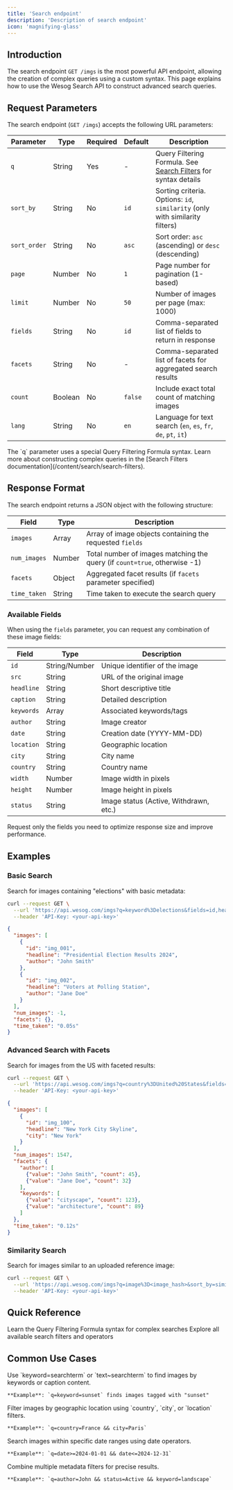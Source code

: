 ```yaml
---
title: 'Search endpoint'
description: 'Description of search endpoint'
icon: 'magnifying-glass'
---
```


## Introduction

The search endpoint `GET /imgs` is the most powerful API endpoint, allowing the creation of complex queries using a custom syntax. This page explains how to use the Wesog Search API to construct advanced search queries.


## Request Parameters

The search endpoint (`GET /imgs`) accepts the following URL parameters:

| Parameter | Type | Required | Default | Description |
|-----------|------|----------|---------|-------------|
| `q` | String | Yes | - | Query Filtering Formula. See [Search Filters](/content/search/search-filters) for syntax details |
| `sort_by` | String | No | `id` | Sorting criteria. Options: `id`, `similarity` (only with similarity filters) |
| `sort_order` | String | No | `asc` | Sort order: `asc` (ascending) or `desc` (descending) |
| `page` | Number | No | `1` | Page number for pagination (1-based) |
| `limit` | Number | No | `50` | Number of images per page (max: 1000) |
| `fields` | String | No | `id` | Comma-separated list of fields to return in response |
| `facets` | String | No | - | Comma-separated list of facets for aggregated search results |
| `count` | Boolean | No | `false` | Include exact total count of matching images |
| `lang` | String | No | `en` | Language for text search (`en`, `es`, `fr`, `de`, `pt`, `it`) |

<Note>
The `q` parameter uses a special Query Filtering Formula syntax. Learn more about constructing complex queries in the [Search Filters documentation](/content/search/search-filters).
</Note>


## Response Format

The search endpoint returns a JSON object with the following structure:

| Field | Type | Description |
|-------|------|-------------|
| `images` | Array | Array of image objects containing the requested `fields` |
| `num_images` | Number | Total number of images matching the query (if `count=true`, otherwise -1) |
| `facets` | Object | Aggregated facet results (if `facets` parameter specified) |
| `time_taken` | String | Time taken to execute the search query |

### Available Fields

When using the `fields` parameter, you can request any combination of these image fields:

| Field | Type | Description |
|-------|------|-------------|
| `id` | String/Number | Unique identifier of the image |
| `src` | String | URL of the original image |
| `headline` | String | Short descriptive title |
| `caption` | String | Detailed description |
| `keywords` | Array | Associated keywords/tags |
| `author` | String | Image creator |
| `date` | String | Creation date (YYYY-MM-DD) |
| `location` | String | Geographic location |
| `city` | String | City name |
| `country` | String | Country name |
| `width` | Number | Image width in pixels |
| `height` | Number | Image height in pixels |
| `status` | String | Image status (Active, Withdrawn, etc.) |

<Tip>
Request only the fields you need to optimize response size and improve performance.
</Tip>


## Examples

### Basic Search

Search for images containing "elections" with basic metadata:

```bash
curl --request GET \
  --url 'https://api.wesog.com/imgs?q=keyword%3Delections&fields=id,headline,author&limit=10' \
  --header 'API-Key: <your-api-key>'
```

```json
{
  "images": [
    {
      "id": "img_001",
      "headline": "Presidential Election Results 2024",
      "author": "John Smith"
    },
    {
      "id": "img_002", 
      "headline": "Voters at Polling Station",
      "author": "Jane Doe"
    }
  ],
  "num_images": -1,
  "facets": {},
  "time_taken": "0.05s"
}
```

### Advanced Search with Facets

Search for images from the US with faceted results:

```bash
curl --request GET \
  --url 'https://api.wesog.com/imgs?q=country%3DUnited%20States&fields=id,headline,city&facets=author,keywords&count=true' \
  --header 'API-Key: <your-api-key>'
```

```json
{
  "images": [
    {
      "id": "img_100",
      "headline": "New York City Skyline",
      "city": "New York"
    }
  ],
  "num_images": 1547,
  "facets": {
    "author": [
      {"value": "John Smith", "count": 45},
      {"value": "Jane Doe", "count": 32}
    ],
    "keywords": [
      {"value": "cityscape", "count": 123},
      {"value": "architecture", "count": 89}
    ]
  },
  "time_taken": "0.12s"
}
```

### Similarity Search

Search for images similar to an uploaded reference image:

```bash
curl --request GET \
  --url 'https://api.wesog.com/imgs?q=image%3D<image_hash>&sort_by=similarity&fields=id,headline&limit=5' \
  --header 'API-Key: <your-api-key>'
```

## Quick Reference

<CardGroup cols={2}>
  <Card title="Query Syntax" icon="code" href="/content/search/search-filters">
    Learn the Query Filtering Formula syntax for complex searches
  </Card>
  <Card title="Search Filters" icon="filter" href="/content/search/search-filters">
    Explore all available search filters and operators
  </Card>
</CardGroup>

## Common Use Cases

<AccordionGroup>
  <Accordion title="Text Search">
    Use `keyword=searchterm` or `text~searchterm` to find images by keywords or caption content.
    
    **Example**: `q=keyword=sunset` finds images tagged with "sunset"
  </Accordion>
  
  <Accordion title="Location-based Search">
    Filter images by geographic location using `country`, `city`, or `location` filters.
    
    **Example**: `q=country=France && city=Paris`
  </Accordion>
  
  <Accordion title="Date Range Search">
    Search images within specific date ranges using date operators.
    
    **Example**: `q=date>=2024-01-01 && date<=2024-12-31`
  </Accordion>
  
  <Accordion title="Metadata Filtering">
    Combine multiple metadata filters for precise results.
    
    **Example**: `q=author=John && status=Active && keyword=landscape`
  </Accordion>
</AccordionGroup>
